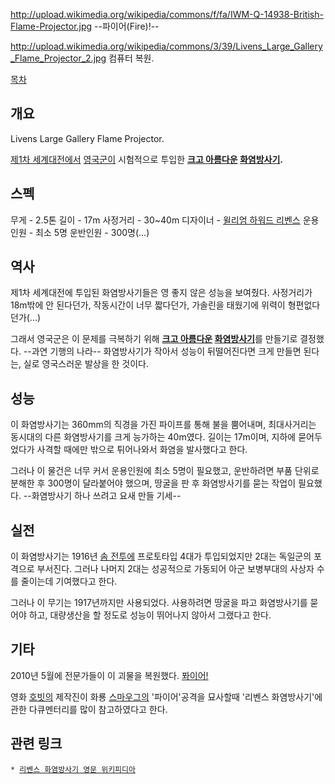 http://upload.wikimedia.org/wikipedia/commons/f/fa/IWM-Q-14938-British-Flame-Projector.jpg
--파이어(Fire)!--

http://upload.wikimedia.org/wikipedia/commons/3/39/Livens_Large_Gallery_Flame_Projector_2.jpg
컴퓨터 복원.

[[목차]]

== 개요 ==
Livens Large Gallery Flame Projector.

[[제1차 세계대전]]에서 [[영국군]]이 시험적으로 투입한 '''[[크고 아름다운]] [[화염방사기]].'''

== 스펙 ==
무게 - 2.5톤
길이 - 17m
사정거리 - 30~40m
디자이너 - [http://en.wikipedia.org/wiki/William_Howard_Livens 윌리엄 하워드 리벤스]
운용인원 - 최소 5명
운반인원 - 300명(...)

== 역사 ==
제1차 세계대전에 투입된 화염방사기들은 영 좋지 않은 성능을 보여줬다. 사정거리가 18m밖에 안 된다던가, 작동시간이 너무 짧다던가, 가솔린을 태웠기에 위력이 형편없다던가(...)

그래서 영국군은 이 문제를 극복하기 위해 '''[[크고 아름다운]] [[화염방사기]]'''를 만들기로 결정했다. --과연 기행의 나라-- 화염방사기가 작아서 성능이 뒤떨어진다면 크게 만들면 된다는, 실로 영국스러운 발상을 한 것이다. 

== 성능 ==
이 화염방사기는 360mm의 직경을 가진 파이프를 통해 불을 뿜어내며, 최대사거리는 동시대의 다른 화염방사기를 크게 능가하는 40m였다. 길이는 17m이며, 지하에 묻어두었다가 사격할 때에만 밖으로 튀어나와서 화염을 발사했다고 한다.

그러나 이 물건은 너무 커서 운용인원에 최소 5명이 필요했고, 운반하려면 부품 단위로 분해한 후 300명이 달라붙어야 했으며, 땅굴을 판 후 화염방사기를 묻는 작업이 필요했다. --화염방사기 하나 쓰려고 요새 만들 기세--

== 실전 ==
이 화염방사기는 1916년 [[솜 전투]]에 프로토타입 4대가 투입되었지만 2대는 독일군의 포격으로 부서진다. 그러나 나머지 2대는 성공적으로 가동되어 아군 보병부대의 사상자 수를 줄이는데 기여했다고 한다. 

그러나 이 무기는 1917년까지만 사용되었다. 사용하려면 땅굴을 파고 화염방사기를 묻어야 하고, 대량생산을 할 정도로 성능이 뛰어나지 않아서 그랬다고 한다. 

== 기타 ==
2010년 5월에 전문가들이 이 괴물을 복원했다. [http://www.youtube.com/watch?v=BQlSutYJsV8 퐈이어!] 

영화 [[호빗]]의 제작진이 화룡 [[스마우그]]의 '파이어'공격을 묘사할때 '리벤스 화염방사기'에 관한 다큐멘터리를 많이 참고하였다고 한다.

== 관련 링크 ==
 * [http://en.wikipedia.org/wiki/Livens_Large_Gallery_Flame_Projector 리벤스 화염방사기 영문 위키피디아]

